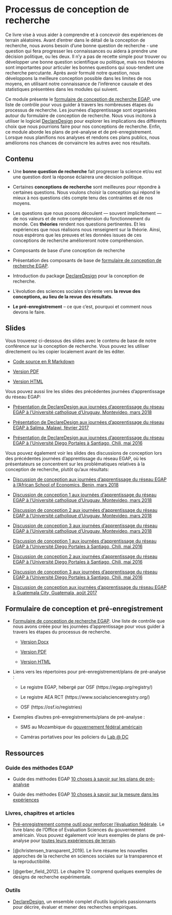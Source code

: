 # Processus de conception de recherche

Ce livre vise à vous aider à comprendre et à concevoir des expériences de terrain aléatoires.  Avant d'entrer dans le détail de la conception de recherche, nous avons besoin d'une bonne question de recherche - une question qui fera progresser les connaissances ou aidera à prendre une décision politique, ou les deux. Il n'y a pas de recette simple pour trouver ou développer une bonne question scientifique ou politique, mais nos théories sont importantes pour articuler les bonnes questions qui sous-tendent une recherche percutante. Après avoir formulé notre question, nous développons la meilleure conception possible dans les limites de nos moyens, en utilisant notre connaissance de l'inférence causale et des statistiques présentées dans les modules qui suivent.

Ce module présente le [formulaire de conception de recherche EGAP](https://egap.github.io/learningdays-resources/Exercises/design-form.Rmd), une liste de contrôle pour vous guider à travers les nombreuses étapes du processus de recherche. Les journées d'apprentissage sont organisées autour du formulaire de conception de recherche. Nous vous incitons à utiliser le logiciel [DeclareDesign](https://declaredesign.org) pour explorer les implications des différents choix que nous pourrions faire pour nos conceptions de recherche. Enfin, ce module aborde les plans de pré-analyse et de pré-enregistrement. Lorsque nous planifions nos analyses et rendons ces plans publics, nous améliorons nos chances de convaincre les autres avec nos résultats.

## Contenu

- Une **bonne question de recherche** fait progresser la science et/ou est une question dont la réponse éclairera une décision politique.

- Certaines **conceptions de recherche** sont meilleures pour répondre à certaines questions. Nous voulons choisir la conception qui répond le mieux à nos questions clés compte tenu des contraintes et de nos moyens.

- Les questions que nous posons découlent --- souvent implicitement --- de nos valeurs et de notre compréhension du fonctionnement du monde. Ces **théories** rendent nos questions pertinentes. Et les expériences que nous réalisons nous renseignent sur la théorie. Ainsi, nous espérons que les preuves et les données issues de ces conceptions de recherche amélioreront notre compréhension.

- Composants de base d'une conception de recherche

- Présentation des composants de base de [formulaire de conception de recherche EGAP](https://egap.github.io/learningdays-resources/Exercises/design-form.html).

- Introduction du package [DeclareDesign](https://declaredesign.org) pour la conception de recherche.

- L'évolution des sciences sociales s'oriente vers **la revue des conceptions, au lieu de la revue des résultats**.

- **Le pré-enregistrement** -- ce que c'est, pourquoi et comment nous devons le faire.


## Slides

Vous trouverez ci-dessous des slides avec le contenu de base de notre conférence sur la conception de recherche. Vous pouvez les utiliser directement ou les copier localement avant de les éditer.

- [Code source en R Markdown](https://egap.github.io/learningdays-resources/Slides_fr/researchdesignform-slides.Rmd)

- [Version PDF](https://egap.github.io/learningdays-resources/Slides_fr/researchdesignform-slides.pdf)

- [Version HTML](https://egap.github.io/learningdays-resources/Slides_fr/researchdesignform-slides.html)

Vous pouvez aussi lire les slides des précédentes journées d'apprentissage du réseau EGAP:

 - [Présentation de DeclareDesign aux journées d'apprentissage du réseau EGAP à l'Université catholique d'Uruguay, Montevideo, mars 2018](https://egap.github.io/learningdays-resources/Slides/Examples/declare_design-montevideo.pdf)

 - [Présentation de DeclareDesign aux journées d'apprentissage du réseau EGAP à Salima, Malawi, février 2017](https://egap.github.io/learningdays-resources/Slides/Examples/declare_design-malawi.pdf)

 - [Présentation de DeclareDesign  aux journées d'apprentissage du réseau EGAP à l'Université Diego Portales à Santiago, Chili, mai 2016](https://egap.github.io/learningdays-resources/Slides/Examples/declare_design-santiago.pdf)

Vous pouvez également voir les slides des discussions de conception lors des précédentes journées d'apprentissage du réseau EGAP, où les présentateurs se concentrent sur les problématiques relatives à la conception de recherche, plutôt qu'aux résultats:

 - [Discussion de conception aux journées d'apprentissage du réseau EGAP à l'African School of Economics, Benin, mars 2018](https://egap.github.io/learningdays-resources/Slides/Examples/research_design_2-benin.pdf)

 - [Discussion de conception 1 aux journées d'apprentissage du réseau EGAP à l'Université catholique d'Uruguay, Montevideo, mars 2018](https://egap.github.io/learningdays-resources/Slides/Examples/research_design_1-montevideo.pdf)

 - [Discussion de conception 2 aux journées d'apprentissage du réseau EGAP à l'Université catholique d'Uruguay, Montevideo, mars 2018](https://egap.github.io/learningdays-resources/Slides/Examples/research_design_2-montevideo.pdf)

 - [Discussion de conception 3 aux journées d'apprentissage du réseau EGAP à l'Université catholique d'Uruguay, Montevideo, mars 2018](https://egap.github.io/learningdays-resources/Slides/Examples/research_design_3-montevideo.pdf)

 - [Discussion de conception 1 aux journées d'apprentissage du réseau EGAP à l'Université Diego Portales à Santiago, Chili, mai 2016](https://egap.github.io/learningdays-resources/Slides/Examples/research_design_1-santiago.pdf)

 - [Discussion de conception 2 aux journées d'apprentissage du réseau EGAP à l'Université Diego Portales à Santiago, Chili, mai 2016](https://egap.github.io/learningdays-resources/Slides/Examples/research_design_2-santiago.pdf)

 - [Discussion de conception 3 aux journées d'apprentissage du réseau EGAP à l'Université Diego Portales à Santiago, Chili, mai 2016](https://egap.github.io/learningdays-resources/Slides/Examples/research_design_3-santiago.pdf)

 - [Discussion de conception aux journées d'apprentissage du réseau EGAP à Guatemala City, Guatemala, août 2017](https://egap.github.io/learningdays-resources/Slides/Examples/research_design-guatemala.pdf)

## Formulaire de conception et pré-enregistrement

- [Formulaire de conception de recherche EGAP](https://egap.github.io/learningdays-resources/Exercises/design-form.html). Une liste de contrôle que nous avons créée pour les journées d'apprentissage pour vous guider à travers les étapes du processus de recherche.
     - [Version Docx](https://egap.github.io/learningdays-resources/Exercises/design-form.docx)

     - [Version PDF](https://egap.github.io/learningdays-resources/Exercises/design-form.pdf)

     - [Version HTML](https://egap.github.io/learningdays-resources/Exercises/design-form.html)

- Liens vers les répertoires pour pré-enregistrement/plans de pré-analyse :

    - Le registre EGAP, hébergé par OSF (https://egap.org/registry/)

    - Le registre AEA RCT (https://www.socialscienceregistry.org/)

    - OSF (https://osf.io/registries)

- Exemples d'autres pré-enregistrements/plans de pré-analyse :

    - SMS au Mozambique du [gouvernement fédéral américain](https://oes.gsa.gov/projects/sms-mozambique/)

    - Caméras portatives pour les policiers du [Lab @ DC](https://osf.io/472zh)

## Ressources

### Guide des méthodes EGAP

- Guide des méthodes EGAP [10 choses à savoir sur les plans de pré-analyse](https://egap.org/resource/10-things-to-know-about-pre-analysis-plans/)

- Guide des méthodes EGAP [10 choses à savoir sur la mesure dans les expériences](https://egap.org/resource/10-things-to-know-about-measurement-in-experiments/)


### Livres, chapitres et articles

- [Pré-enregistrement comme outil pour renforcer l'évaluation fédérale](https://oes.gsa.gov/assets/files/preregistration-as-a-tool-in-federal-evaluation.pdf). Le livre blanc de l'Office of Evaluation Sciences du gouvernement américain. Vous pouvez également voir leurs exemples de plans de pré-analyse pour [toutes leurs expériences de terrain](https://oes.gsa.gov/work/).

- [@christensen_transparent_2019]. Le livre résume les nouvelles approches de la recherche en sciences sociales sur la transparence et la reproductibilité.

- [@gerber_field_2012].  Le chapitre 12 comprend quelques exemples de designs de recherche expérimentale.

### Outils

- [DeclareDesign](https://declaredesign.org/), un ensemble complet d'outils logiciels passionnants pour décrire, évaluer et mener des recherches empiriques.

